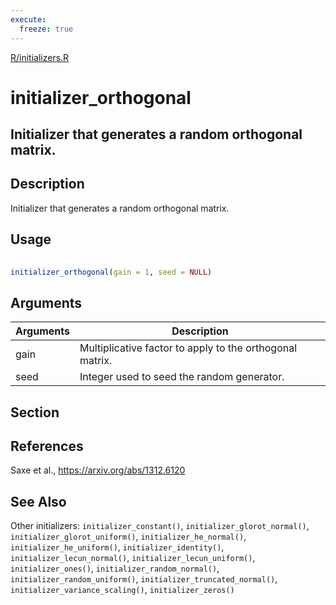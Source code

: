 ```yaml
---
execute:
  freeze: true
---
```


[R/initializers.R](https://github.com/rstudio/keras//blob/main/R/initializers.R#L153) 

# initializer_orthogonal

## Initializer that generates a random orthogonal matrix.

## Description
 Initializer that generates a random orthogonal matrix. 


## Usage
```r
 
initializer_orthogonal(gain = 1, seed = NULL) 
```

## Arguments
|Arguments|Description|
|---|---|
| gain | Multiplicative factor to apply to the orthogonal matrix. |
| seed | Integer used to seed the random generator. |


## Section

## References

  Saxe et al., [https://arxiv.org/abs/1312.6120](https://arxiv.org/abs/1312.6120) 




## See Also
 Other initializers:  `initializer_constant()`, `initializer_glorot_normal()`, `initializer_glorot_uniform()`, `initializer_he_normal()`, `initializer_he_uniform()`, `initializer_identity()`, `initializer_lecun_normal()`, `initializer_lecun_uniform()`, `initializer_ones()`, `initializer_random_normal()`, `initializer_random_uniform()`, `initializer_truncated_normal()`, `initializer_variance_scaling()`, `initializer_zeros()` 

